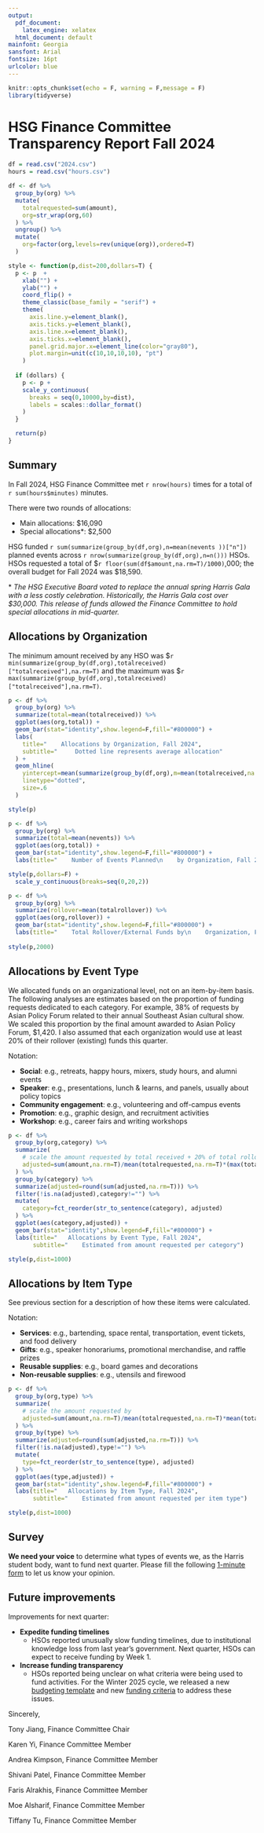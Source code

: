 ```yaml
---
output:
  pdf_document: 
    latex_engine: xelatex
  html_document: default
mainfont: Georgia
sansfont: Arial
fontsize: 16pt
urlcolor: blue
---
```


```r
knitr::opts_chunk$set(echo = F, warning = F,message = F)
library(tidyverse)
```

# HSG Finance Committee Transparency Report Fall 2024

```r
df = read.csv("2024.csv")
hours = read.csv("hours.csv")

df <- df %>%
  group_by(org) %>%
  mutate(
    totalrequested=sum(amount),
    org=str_wrap(org,60)
  ) %>%
  ungroup() %>%
  mutate(
    org=factor(org,levels=rev(unique(org)),ordered=T)
  )

style <- function(p,dist=200,dollars=T) {
  p <- p  +
    xlab("") +
    ylab("") +
    coord_flip() +
    theme_classic(base_family = "serif") +
    theme(
      axis.line.y=element_blank(),
      axis.ticks.y=element_blank(),
      axis.line.x=element_blank(),
      axis.ticks.x=element_blank(),
      panel.grid.major.x=element_line(color="gray80"),
      plot.margin=unit(c(10,10,10,10), "pt")
    )
  
  if (dollars) {
    p <- p +
    scale_y_continuous(
      breaks = seq(0,10000,by=dist),
      labels = scales::dollar_format()
    )
  }

  return(p)
}
```

## Summary

In Fall 2024, HSG Finance Committee met `r nrow(hours)` times for a total of `r sum(hours$minutes)` minutes.

There were two rounds of allocations:

* Main allocations: \$16,090
* Special allocations*: \$2,500

HSG funded `r sum(summarize(group_by(df,org),n=mean(nevents
))["n"])` planned events across `r nrow(summarize(group_by(df,org),n=n()))` HSOs. HSOs requested a total of \$`r floor(sum(df$amount,na.rm=T)/1000)`,000; the overall budget for Fall 2024 was \$18,590.

\* *The HSG Executive Board voted to replace the annual spring Harris Gala with a less costly celebration. Historically, the Harris Gala cost over \$30,000. This release of funds allowed the Finance Committee to hold special allocations in mid-quarter.* 

## Allocations by Organization

The minimum amount received by any HSO was \$`r min(summarize(group_by(df,org),totalreceived)["totalreceived"],na.rm=T)` and the maximum was \$`r max(summarize(group_by(df,org),totalreceived)["totalreceived"],na.rm=T)`.

```r
p <- df %>%
  group_by(org) %>%
  summarize(total=mean(totalreceived)) %>%
  ggplot(aes(org,total)) +
  geom_bar(stat="identity",show.legend=F,fill="#800000") +
  labs(
    title="    Allocations by Organization, Fall 2024",
    subtitle="     Dotted line represents average allocation"
  ) +
  geom_hline(
    yintercept=mean(summarize(group_by(df,org),m=mean(totalreceived,na.rm=T))[["m"]],na.rm=T),
    linetype="dotted",
    size=.6
  )

style(p)
```

```r
p <- df %>%
  group_by(org) %>%
  summarize(total=mean(nevents)) %>%
  ggplot(aes(org,total)) +
  geom_bar(stat="identity",show.legend=F,fill="#800000") +
  labs(title="    Number of Events Planned\n    by Organization, Fall 2024")

style(p,dollars=F) +
  scale_y_continuous(breaks=seq(0,20,2))
```

```r
p <- df %>%
  group_by(org) %>%
  summarize(rollover=mean(totalrollover)) %>%
  ggplot(aes(org,rollover)) +
  geom_bar(stat="identity",show.legend=F,fill="#800000") +
  labs(title="    Total Rollover/External Funds by\n    Organization, Fall 2024")
  
style(p,2000)
```

## Allocations by Event Type

We allocated funds on an organizational level, not on an item-by-item basis. The following analyses are estimates based on the proportion of funding requests dedicated to each category. For example, 38\% of requests by Asian Policy Forum related to their annual Southeast Asian cultural show. We scaled this proportion by the final amount awarded to Asian Policy Forum, \$1,420. I also assumed that each organization would use at least 20% of their rollover (existing) funds this quarter.

Notation:

* **Social**: e.g., retreats, happy hours, mixers, study hours, and alumni events
* **Speaker**: e.g., presentations, lunch & learns, and panels, usually about policy topics
* **Community engagement**: e.g., volunteering and off-campus events
* **Promotion**: e.g., graphic design, and recruitment activities
* **Workshop**: e.g., career fairs and writing workshops

```r
p <- df %>%
  group_by(org,category) %>%
  summarize(
    # scale the amount requested by total received + 20% of total rollover
    adjusted=sum(amount,na.rm=T)/mean(totalrequested,na.rm=T)*(max(totalreceived,na.rm=T)+.2*max(totalrollover,na.rm=T))
  ) %>%
  group_by(category) %>%
  summarize(adjusted=round(sum(adjusted,na.rm=T))) %>%
  filter(!is.na(adjusted),category!="") %>%
  mutate(
    category=fct_reorder(str_to_sentence(category), adjusted)
  ) %>%
  ggplot(aes(category,adjusted)) +
  geom_bar(stat="identity",show.legend=F,fill="#800000") +
  labs(title="   Allocations by Event Type, Fall 2024",
       subtitle="    Estimated from amount requested per category")

style(p,dist=1000)
```

## Allocations by Item Type

See previous section for a description of how these items were calculated.

Notation:

* **Services**: e.g.,  bartending, space rental, transportation, event tickets, and food delivery
* **Gifts**: e.g.,  speaker honorariums, promotional merchandise, and raffle prizes
* **Reusable supplies**: e.g., board games and decorations
* **Non-reusable supplies**: e.g., utensils and firewood

```r
p <- df %>%
  group_by(org,type) %>%
  summarize(
    # scale the amount requested by 
    adjusted=sum(amount,na.rm=T)/mean(totalrequested,na.rm=T)*mean(totalreceived,na.rm=T)
  ) %>%
  group_by(type) %>%
  summarize(adjusted=round(sum(adjusted,na.rm=T))) %>%
  filter(!is.na(adjusted),type!="") %>%
  mutate(
    type=fct_reorder(str_to_sentence(type), adjusted)
  ) %>%
  ggplot(aes(type,adjusted)) +
  geom_bar(stat="identity",show.legend=F,fill="#800000") +
  labs(title="   Allocations by Item Type, Fall 2024",
       subtitle="    Estimated from amount requested per item type")

style(p,dist=1000)
```

## Survey

**We need your voice** to determine what types of events we, as the Harris student body, want to fund next quarter. Please fill the following <span style="text-decoration:underline">[1-minute form](https://forms.gle/Jq5z4rwTVAKWb9re8)</span> to let us know your opinion.

## Future improvements

Improvements for next quarter:

* **Expedite funding timelines**
  * HSOs reported unusually slow funding timelines, due to institutional knowledge loss from last year's government. Next quarter, HSOs can expect to receive funding by Week 1.
* **Increase funding transparency**
  * HSOs reported being unclear on what criteria were being used to fund activities. For the Winter 2025 cycle, we released a new <span style="text-decoration:underline">[budgeting template](https://docs.google.com/spreadsheets/d/1frBcdAxVfhK3QXdHX1ozkQUmYlt2pTsr/edit?rtpof=true&gid=1695333964#gid=1695333964)</span> and new <span style="text-decoration:underline">[funding criteria](https://docs.google.com/spreadsheets/d/1uyt3Tjdp7T0ieYMFBzvp8Yh_i8PVPX5L/edit?gid=1230391486#gid=1230391486)</span> to address these issues.

\vspace{12pt}

Sincerely,

Tony Jiang, Finance Committee Chair

Karen Yi, Finance Committee Member

Andrea Kimpson, Finance Committee Member

Shivani Patel, Finance Committee Member

Faris Alrakhis, Finance Committee Member

Moe Alsharif, Finance Committee Member

Tiffany Tu, Finance Committee Member
